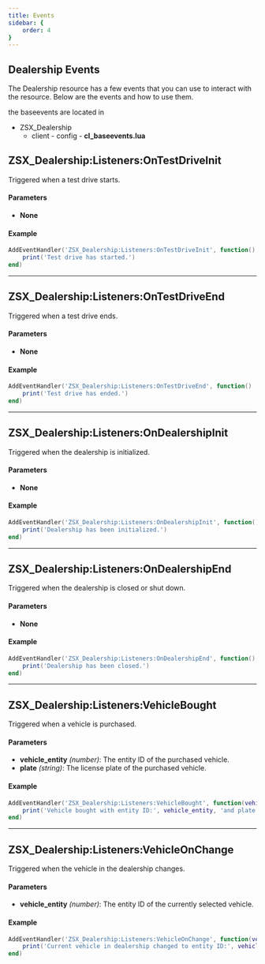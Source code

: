 ```yaml
---
title: Events
sidebar: {
    order: 4
}
---
```


## Dealership Events

The Dealership resource has a few events that you can use to interact with the resource. Below are the events and how to use them.

the baseevents are located in



<FileTree>

- ZSX_Dealership
  - client
        - config
            - **cl_baseevents.lua**

</FileTree>

## **ZSX_Dealership:Listeners:OnTestDriveInit**

Triggered when a test drive starts.

#### Parameters
- **None**


#### Example
```lua
AddEventHandler('ZSX_Dealership:Listeners:OnTestDriveInit', function()
    print('Test drive has started.')
end)
```

---

## **ZSX_Dealership:Listeners:OnTestDriveEnd**

Triggered when a test drive ends.

#### Parameters
- **None**


#### Example
```lua
AddEventHandler('ZSX_Dealership:Listeners:OnTestDriveEnd', function()
    print('Test drive has ended.')
end)
```

---

## **ZSX_Dealership:Listeners:OnDealershipInit**

Triggered when the dealership is initialized.

#### Parameters
- **None**


#### Example
```lua
AddEventHandler('ZSX_Dealership:Listeners:OnDealershipInit', function()
    print('Dealership has been initialized.')
end)
```

---

## **ZSX_Dealership:Listeners:OnDealershipEnd**

Triggered when the dealership is closed or shut down.

#### Parameters
- **None**


#### Example
```lua
AddEventHandler('ZSX_Dealership:Listeners:OnDealershipEnd', function()
    print('Dealership has been closed.')
end)
```

---

## **ZSX_Dealership:Listeners:VehicleBought**

Triggered when a vehicle is purchased.

#### Parameters
- **vehicle_entity** *(number)*: The entity ID of the purchased vehicle.
- **plate** *(string)*: The license plate of the purchased vehicle.


#### Example
```lua
AddEventHandler('ZSX_Dealership:Listeners:VehicleBought', function(vehicle_entity, plate)
    print('Vehicle bought with entity ID:', vehicle_entity, 'and plate:', plate)
end)
```

---

## **ZSX_Dealership:Listeners:VehicleOnChange**

Triggered when the vehicle in the dealership changes.

#### Parameters
- **vehicle_entity** *(number)*: The entity ID of the currently selected vehicle.


#### Example
```lua
AddEventHandler('ZSX_Dealership:Listeners:VehicleOnChange', function(vehicle_entity)
    print('Current vehicle in dealership changed to entity ID:', vehicle_entity)
end)
```
